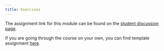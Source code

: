 ```yaml
---
title: Exercises
---
```


The assignment link for this module can be found on the 
[student discussion page](https://github.com/orgs/opensourcecourse/teams/students/discussions?pinned=1).

If you are going through the course on
your own, you can find template assignment [here](https://github.com/opensourcecourse/functional-assignment).

